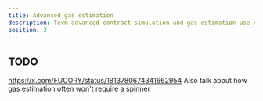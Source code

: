 ```yaml
---
title: Advanced gas estimation
description: Tevm advanced contract simulation and gas estimation use case
position: 3
---
```


## TODO

https://x.com/FUCORY/status/1813780674341662954
Also talk about how gas estimation often won't require a spinner